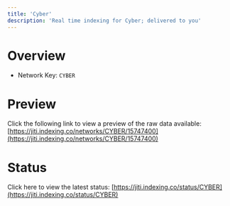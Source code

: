 ```yaml
---
title: 'Cyber'
description: 'Real time indexing for Cyber; delivered to you'
---
```


# Overview
- Network Key: `CYBER`

# Preview
Click the following link to view a preview of the raw data available: [https://jiti.indexing.co/networks/CYBER/15747400](https://jiti.indexing.co/networks/CYBER/15747400)

# Status
Click here to view the latest status: [https://jiti.indexing.co/status/CYBER](https://jiti.indexing.co/status/CYBER)
